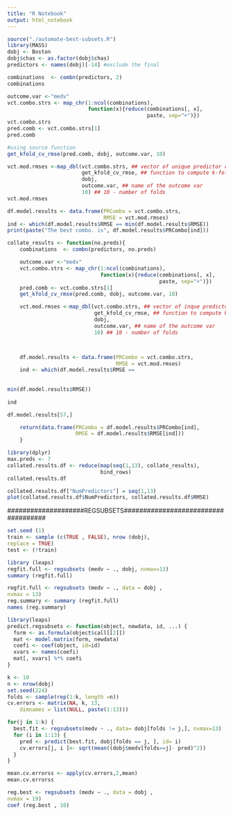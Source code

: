 ---
title: "R Notebook"
output: html_notebook
---
```{r}
source("./automate-best-subsets.R")
library(MASS)
dobj <- Boston
dobj$chas <- as.factor(dobj$chas)
predictors <- names(dobj)[-14] #exclude the final

combinations  <- combn(predictors, 2)
combinations
```


```{r}
outcome.var <-"medv"
vct.combo.strs <- map_chr(1:ncol(combinations),
                          function(x){reduce(combinations[, x],
                                             paste, sep="+")})
vct.combo.strs
pred.comb <- vct.combo.strs[1]
pred.comb
```

```{r}

#using source function
get_kfold_cv_rmse(pred.comb, dobj, outcome.var, 10)

vct.mod.rmses <-map_dbl(vct.combo.strs, ## vector of unique predictor combinations
                        get_kfold_cv_rmse, ## function to compute k-fold CV RMSE for a given combination
                        dobj,
                        outcome.var, ## name of the outcome var
                        10) ## 10 - number of folds
vct.mod.rmses

```

```{r}


df.model.results <- data.frame(PRCombo = vct.combo.strs,
                               RMSE = vct.mod.rmses)
ind <- which(df.model.results$RMSE == min(df.model.results$RMSE))
print(paste("The best combo. is", df.model.results$PRCombo[ind]))
```

```{r}
collate_results <- function(no.preds){
    combinations  <- combn(predictors, no.preds)

    outcome.var <-"medv"
    vct.combo.strs <- map_chr(1:ncol(combinations),
                              function(x){reduce(combinations[, x],
                                                 paste, sep="+")})
    pred.comb <- vct.combo.strs[1]
    get_kfold_cv_rmse(pred.comb, dobj, outcome.var, 10)

    vct.mod.rmses <-map_dbl(vct.combo.strs, ## vector of inque predictor combinations
                            get_kfold_cv_rmse, ## function to compute k-fold CV RMSE for a given combination
                            dobj,
                            outcome.var, ## name of the outcome var
                            10) ## 10 - number of folds



    df.model.results <- data.frame(PRCombo = vct.combo.strs,
                                   RMSE = vct.mod.rmses)
    ind <- which(df.model.results$RMSE ==
  
                   
min(df.model.results$RMSE))
    
ind

df.model.results[57,]

    return(data.frame(PRCombo = df.model.results$PRCombo[ind],
                      RMSE = df.model.results$RMSE[ind]))
    }

```

```{r}
library(dplyr)
max.preds <- 7
collated.results.df <- reduce(map(seq(1,13), collate_results),
                              bind_rows)
collated.results.df

collated.results.df["NumPredictors"] = seq(1,13)
plot(collated.results.df$NumPredictors, collated.results.df$RMSE)
```

####################REGSUBSETS####################################

```{R}
set.seed (1)
train <- sample (c(TRUE , FALSE), nrow (dobj),
replace = TRUE)
test <- (!train)
```

```{r}
library (leaps)
regfit.full <- regsubsets (medv ∼ ., dobj, nvmax=13)
summary (regfit.full)
```

```{r}
regfit.full <- regsubsets (medv ∼ ., data = dobj ,
nvmax = 13)
reg.summary <- summary (regfit.full)
names (reg.summary)
```


```{r}
library(leaps)
predict.regsubsets <- function(object, newdata, id, ...) {
  form <- as.formula(object$call[[2]])
  mat <- model.matrix(form, newdata)
  coefi <- coef(object, id=id)
  xvars <- names(coefi)
  mat[, xvars] %*% coefi
}

k <- 10
n <- nrow(dobj)
set.seed(224)
folds <- sample(rep(1:k, length =n))
cv.errors <- matrix(NA, k, 13,
    dimnames = list(NULL, paste(1:13)))
```

```{r}
for(j in 1:k) {
  best.fit <- regsubsets(medv ~ ., data= dobj[folds != j,], nvmax=13)
  for (i in 1:13) {
    pred <- predict(best.fit, dobj[folds == j, ], id= i)
    cv.errors[j, i ]<- sqrt(mean((dobj$medv[folds==j]- pred)^2))
  }
}
```

```{r}
mean.cv.errorss <- apply(cv.errors,2,mean)
mean.cv.errorss
```

```{r}
reg.best <- regsubsets (medv ∼ ., data = dobj ,
nvmax = 19)
coef (reg.best , 10)
```

